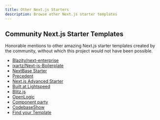 ```yaml
---
title: Other Next.js Starters
description: Browse other Next.js starter templates
---
```


## Community Next.js Starter Templates

Honorable mentions to other amazing Next.js starter templates created by the community, without which this project would not have been possible.

- [Blazity/next-enterprise](https://github.com/Blazity/next-enterprise)
- [ixartz/Next-js-Boilerplate](https://precedent.dev/)
- [NextBase Starter](https://github.com/imbhargav5/nextbase-nextjs-supabase-starter)
- [Precedent](https://github.com/steven-tey/precedent)
- [Next.js Advanced Starter](https://github.com/agcty/nextjs-advanced-starter)
- [Built at Lightspeed](https://www.builtatlightspeed.com/)
- [Blitz.js](https://blitzjs.com/)
- [OpenLogic](https://www.openlogic.com/open-source-stack-builder)
- [Component party](https://component-party.dev/)
- [CodebaseShow](https://codebase.show/)
- [Find your Template](https://vercel.com/templates)

